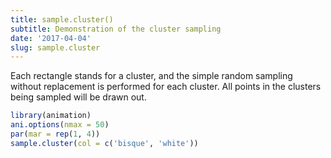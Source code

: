 ```yaml
---
title: sample.cluster()
subtitle: Demonstration of the cluster sampling
date: '2017-04-04'
slug: sample.cluster
---
```

Each rectangle stands for a cluster, and the simple random sampling without
replacement is performed for each cluster. All points in the clusters being
sampled will be drawn out.
 
```r
library(animation)
ani.options(nmax = 50)
par(mar = rep(1, 4))
sample.cluster(col = c('bisque', 'white'))
```
